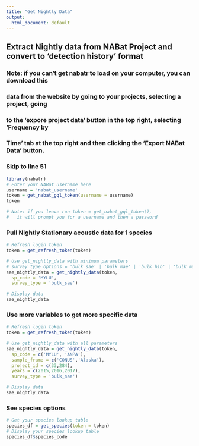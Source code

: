 ```yaml
---
title: "Get Nightly Data"
output:
  html_document: default
---
```


## Extract Nightly data from NABat Project and convert to 'detection history' format

### Note: if you can't get nabatr to load on your computer, you can download this
###  data from the website by going to your projects, selecting a project, going
###  to the 'expore project data' button in the top right, selecting 'Frequency by
###  Time' tab at the top right and then clicking the 'Export NABat Data' button.
###  Skip to line 51


```r
library(nabatr)
# Enter your NABat username here
username = 'nabat_username'
token = get_nabat_gql_token(username = username)
token

# Note: if you leave run token = get_nabat_gql_token(),
#   it will prompt you for a username and then a password
```

### Pull Nightly Stationary acoustic data for 1 species
```r
# Refresh login token
token = get_refresh_token(token)

# Use get_nightly_data with minimum parameters
# survey_type options = 'bulk_sae' | 'bulk_mae' | 'bulk_hib' | 'bulk_mat'
sae_nightly_data = get_nightly_data(token, 
  sp_code = 'MYLU',
  survey_type = 'bulk_sae')

# Display data
sae_nightly_data
```

### Use more variables to get more specific data
```r
# Refresh login token
token = get_refresh_token(token)

# Use get_nightly_data with all parameters
sae_nightly_data = get_nightly_data(token, 
  sp_code = c('MYLU', 'ANPA'), 
  sample_frame = c('CONUS','Alaska'),
  project_id = c(33,284),
  years = c(2015,2016,2017),
  survey_type = 'bulk_sae')

# Display data
sae_nightly_data
```

### See species options
```r
# Get your species lookup table
species_df = get_species(token = token)
# Display your species lookup table
species_df$species_code
```

